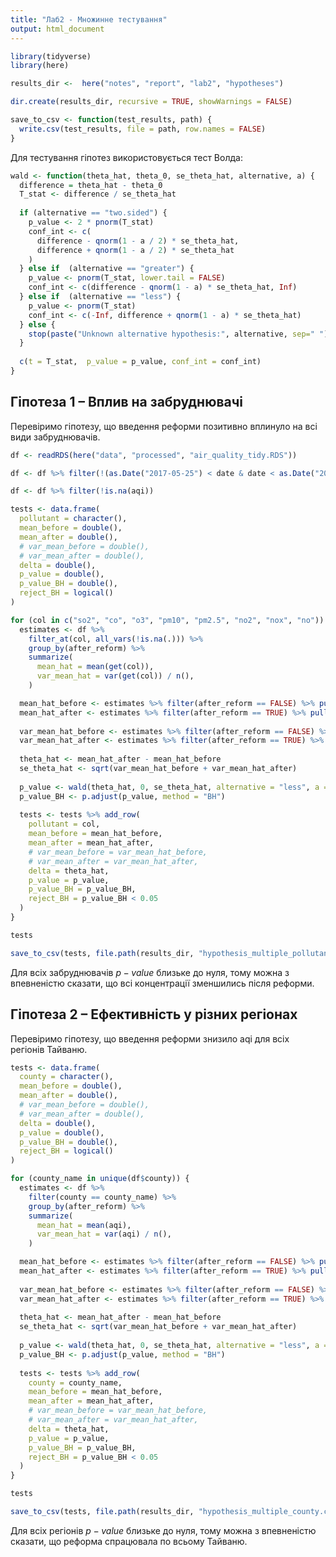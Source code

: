 ```yaml
---
title: "Лаб2 - Множинне тестування"
output: html_document
---
```


```r
library(tidyverse)
library(here)

results_dir <-  here("notes", "report", "lab2", "hypotheses")

dir.create(results_dir, recursive = TRUE, showWarnings = FALSE)
```

```r
save_to_csv <- function(test_results, path) {
  write.csv(test_results, file = path, row.names = FALSE)
}
```

Для тестування гіпотез використовується тест Волда:

```r
wald <- function(theta_hat, theta_0, se_theta_hat, alternative, a) {
  difference = theta_hat - theta_0
  T_stat <- difference / se_theta_hat
  
  if (alternative == "two.sided") {
    p_value <- 2 * pnorm(T_stat)
    conf_int <- c(
      difference - qnorm(1 - a / 2) * se_theta_hat,
      difference + qnorm(1 - a / 2) * se_theta_hat
    )
  } else if  (alternative == "greater") {
    p_value <- pnorm(T_stat, lower.tail = FALSE)
    conf_int <- c(difference - qnorm(1 - a) * se_theta_hat, Inf)
  } else if  (alternative == "less") {
    p_value <- pnorm(T_stat)
    conf_int <- c(-Inf, difference + qnorm(1 - a) * se_theta_hat)
  } else {
    stop(paste("Unknown alternative hypothesis:", alternative, sep=" "))
  }
  
  c(t = T_stat,  p_value = p_value, conf_int = conf_int)
}
```

## Гіпотеза 1 -- Вплив на забруднювачі

Перевіримо гіпотезу, що введення реформи позитивно вплинуло на всі види забруднювачів.

```r
df <- readRDS(here("data", "processed", "air_quality_tidy.RDS"))

df <- df %>% filter(!(as.Date("2017-05-25") < date & date < as.Date("2024-03-15")))

df <- df %>% filter(!is.na(aqi))
```

```r
tests <- data.frame(
  pollutant = character(),
  mean_before = double(),
  mean_after = double(),
  # var_mean_before = double(),
  # var_mean_after = double(),
  delta = double(),
  p_value = double(),
  p_value_BH = double(),
  reject_BH = logical()
)

for (col in c("so2", "co", "o3", "pm10", "pm2.5", "no2", "nox", "no")) {
  estimates <- df %>%
    filter_at(col, all_vars(!is.na(.))) %>% 
    group_by(after_reform) %>%
    summarize(
      mean_hat = mean(get(col)),
      var_mean_hat = var(get(col)) / n(),
    )

  mean_hat_before <- estimates %>% filter(after_reform == FALSE) %>% pull(mean_hat)
  mean_hat_after <- estimates %>% filter(after_reform == TRUE) %>% pull(mean_hat)
  
  var_mean_hat_before <- estimates %>% filter(after_reform == FALSE) %>% pull(var_mean_hat)
  var_mean_hat_after <- estimates %>% filter(after_reform == TRUE) %>% pull(var_mean_hat)
  
  theta_hat <- mean_hat_after - mean_hat_before
  se_theta_hat <- sqrt(var_mean_hat_before + var_mean_hat_after)
  
  p_value <- wald(theta_hat, 0, se_theta_hat, alternative = "less", a = 0.05)["p_value"]
  p_value_BH <- p.adjust(p_value, method = "BH")
  
  tests <- tests %>% add_row(
    pollutant = col,
    mean_before = mean_hat_before,
    mean_after = mean_hat_after,
    # var_mean_before = var_mean_hat_before,
    # var_mean_after = var_mean_hat_after,
    delta = theta_hat,
    p_value = p_value,
    p_value_BH = p_value_BH,
    reject_BH = p_value_BH < 0.05
  )
}

tests
```

```r
save_to_csv(tests, file.path(results_dir, "hypothesis_multiple_pollutant.csv"))
```

Для всіх забруднювачів $p-value$ близьке до нуля, тому можна з впевненістю сказати, що всі концентрації зменшились після реформи.

## Гіпотеза 2 -- Ефективність у різних регіонах

Перевіримо гіпотезу, що введення реформи знизило aqi для всіх регіонів Тайваню.

```r
tests <- data.frame(
  county = character(),
  mean_before = double(),
  mean_after = double(),
  # var_mean_before = double(),
  # var_mean_after = double(),
  delta = double(),
  p_value = double(),
  p_value_BH = double(),
  reject_BH = logical()
)

for (county_name in unique(df$county)) {
  estimates <- df %>%
    filter(county == county_name) %>% 
    group_by(after_reform) %>%
    summarize(
      mean_hat = mean(aqi),
      var_mean_hat = var(aqi) / n(),
    )

  mean_hat_before <- estimates %>% filter(after_reform == FALSE) %>% pull(mean_hat)
  mean_hat_after <- estimates %>% filter(after_reform == TRUE) %>% pull(mean_hat)
  
  var_mean_hat_before <- estimates %>% filter(after_reform == FALSE) %>% pull(var_mean_hat)
  var_mean_hat_after <- estimates %>% filter(after_reform == TRUE) %>% pull(var_mean_hat)
  
  theta_hat <- mean_hat_after - mean_hat_before
  se_theta_hat <- sqrt(var_mean_hat_before + var_mean_hat_after)
  
  p_value <- wald(theta_hat, 0, se_theta_hat, alternative = "less", a = 0.05)["p_value"]
  p_value_BH <- p.adjust(p_value, method = "BH")
  
  tests <- tests %>% add_row(
    county = county_name,
    mean_before = mean_hat_before,
    mean_after = mean_hat_after,
    # var_mean_before = var_mean_hat_before,
    # var_mean_after = var_mean_hat_after,
    delta = theta_hat,
    p_value = p_value,
    p_value_BH = p_value_BH,
    reject_BH = p_value_BH < 0.05
  )
}

tests
```

```r
save_to_csv(tests, file.path(results_dir, "hypothesis_multiple_county.csv"))
```

Для всіх регіонів $p-value$ близьке до нуля, тому можна з впевненістю сказати, що реформа спрацювала по всьому Тайваню.